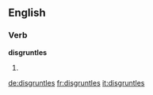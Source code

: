
==English==

===Verb===
'''disgruntles'''

# {{third-person singular of|disgruntle}}

[[de:disgruntles]]
[[fr:disgruntles]]
[[it:disgruntles]]